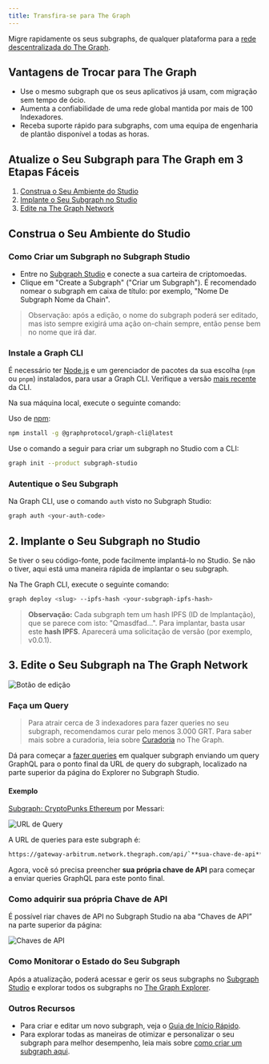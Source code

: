 ```yaml
---
title: Transfira-se para The Graph
---
```


Migre rapidamente os seus subgraphs, de qualquer plataforma para a [rede descentralizada do The Graph](https://thegraph.com/networks/).

## Vantagens de Trocar para The Graph

- Use o mesmo subgraph que os seus aplicativos já usam, com migração sem tempo de ócio.
- Aumenta a confiabilidade de uma rede global mantida por mais de 100 Indexadores.
- Receba suporte rápido para subgraphs, com uma equipa de engenharia de plantão disponível a todas as horas.

## Atualize o Seu Subgraph para The Graph em 3 Etapas Fáceis

1. [Construa o Seu Ambiente do Studio](/subgraphs/cookbook/transfer-to-the-graph/#1-set-up-your-studio-environment)
2. [Implante o Seu Subgraph no Studio](/subgraphs/cookbook/transfer-to-the-graph/#2-deploy-your-subgraph-to-studio)
3. [Edite na The Graph Network](/subgraphs/cookbook/transfer-to-the-graph/#publish-your-subgraph-to-the-graphs-decentralized-network)

## Construa o Seu Ambiente do Studio

### Como Criar um Subgraph no Subgraph Studio

- Entre no [Subgraph Studio](https://thegraph.com/studio/) e conecte a sua carteira de criptomoedas.
- Clique em "Create a Subgraph" ("Criar um Subgraph"). É recomendado nomear o subgraph em caixa de título: por exemplo, "Nome De Subgraph Nome da Chain".

> Observação: após a edição, o nome do subgraph poderá ser editado, mas isto sempre exigirá uma ação on-chain sempre, então pense bem no nome que irá dar.

### Instale a Graph CLI

É necessário ter [Node.js](https://nodejs.org/) e um gerenciador de pacotes da sua escolha (`npm` ou `pnpm`) instalados, para usar a Graph CLI. Verifique a versão [mais recente](https://github.com/graphprotocol/graph-tooling/releases?q=%40graphprotocol%2Fgraph-cli&expanded=true) da CLI.

Na sua máquina local, execute o seguinte comando:

Uso de [npm](https://www.npmjs.com/):

```sh
npm install -g @graphprotocol/graph-cli@latest
```

Use o comando a seguir para criar um subgraph no Studio com a CLI:

```sh
graph init --product subgraph-studio
```

### Autentique o Seu Subgraph

Na Graph CLI, use o comando `auth` visto no Subgraph Studio:

```sh
graph auth <your-auth-code>
```

## 2. Implante o Seu Subgraph no Studio

Se tiver o seu código-fonte, pode facilmente implantá-lo no Studio. Se não o tiver, aqui está uma maneira rápida de implantar o seu subgraph.

Na The Graph CLI, execute o seguinte comando:

```sh
graph deploy <slug> --ipfs-hash <your-subgraph-ipfs-hash>

```

> **Observação:** Cada subgraph tem um hash IPFS (ID de Implantação), que se parece com isto: "Qmasdfad...". Para implantar, basta usar este **hash IPFS**. Aparecerá uma solicitação de versão (por exemplo, v0.0.1).

## 3. Edite o Seu Subgraph na The Graph Network

![Botão de edição](/img/publish-sub-transfer.png)

### Faça um Query

> Para atrair cerca de 3 indexadores para fazer queries no seu subgraph, recomendamos curar pelo menos 3.000 GRT. Para saber mais sobre a curadoria, leia sobre [Curadoria](/resources/roles/curating/) no The Graph.

Dá para começar a [fazer queries](/subgraphs/querying/introduction/) em qualquer subgraph enviando um query GraphQL para o ponto final da URL de query do subgraph, localizado na parte superior da página do Explorer no Subgraph Studio.

#### Exemplo

[Subgraph: CryptoPunks Ethereum](https://thegraph.com/explorer/subgraphs/HdVdERFUe8h61vm2fDyycHgxjsde5PbB832NHgJfZNqK) por Messari:

![URL de Query](/img/cryptopunks-screenshot-transfer.png)

A URL de queries para este subgraph é:

```sh
https://gateway-arbitrum.network.thegraph.com/api/`**sua-chave-de-api**`/subgraphs/id/HdVdERFUe8h61vm2fDyycgxjsde5PbB832NHgJfZNqK
```

Agora, você só precisa preencher **sua própria chave de API** para começar a enviar queries GraphQL para este ponto final.

### Como adquirir sua própria Chave de API

É possível riar chaves de API no Subgraph Studio na aba “Chaves de API” na parte superior da página:

![Chaves de API](/img/Api-keys-screenshot.png)

### Como Monitorar o Estado do Seu Subgraph

Após a atualização, poderá acessar e gerir os seus subgraphs no [Subgraph Studio](https://thegraph.com/studio/) e explorar todos os subgraphs no [The Graph Explorer](https://thegraph.com/networks/).

### Outros Recursos

- Para criar e editar um novo subgraph, veja o [Guia de Início Rápido](/subgraphs/quick-start/).
- Para explorar todas as maneiras de otimizar e personalizar o seu subgraph para melhor desempenho, leia mais sobre [como criar um subgraph aqui](/developing/creating-a-subgraph/).
